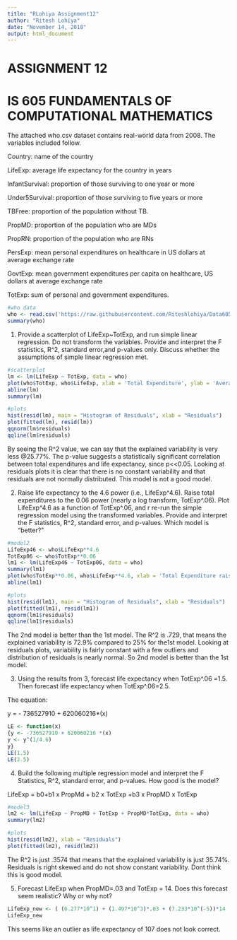 ```yaml
---
title: "RLohiya Assignment12"
author: "Ritesh Lohiya"
date: "November 14, 2018"
output: html_document
---
```


#                             ASSIGNMENT 12

#           IS 605 FUNDAMENTALS OF COMPUTATIONAL MATHEMATICS

The attached who.csv dataset contains real-world data from 2008. The variables included follow.

Country: name of the country

LifeExp: average life expectancy for the country in years

InfantSurvival: proportion of those surviving to one year or more

Under5Survival: proportion of those surviving to five years or more

TBFree: proportion of the population without TB.

PropMD: proportion of the population who are MDs

PropRN: proportion of the population who are RNs

PersExp: mean personal expenditures on healthcare in US dollars at average exchange rate

GovtExp: mean government expenditures per capita on healthcare, US dollars at average exchange rate

TotExp: sum of personal and government expenditures.

```r
#who data
who <- read.csv('https://raw.githubusercontent.com/Riteshlohiya/Data605_HW12/master/who.csv')
summary(who)
```

1. Provide a scatterplot of LifeExp~TotExp, and run simple linear regression. Do not transform the variables. Provide and interpret the F statistics, R^2, standard error,and p-values only. Discuss whether the assumptions of simple linear regression met.

```r
#scatterplot
lm <- lm(LifeExp ~ TotExp, data = who)
plot(who$TotExp, who$LifeExp, xlab = 'Total Expenditure', ylab = 'Average Life Expectancy', main='Average Life Expectancy vs Expenditure')
abline(lm)
summary(lm)
```

```r
#plots
hist(resid(lm), main = "Histogram of Residuals", xlab = "Residuals")
plot(fitted(lm), resid(lm))
qqnorm(lm$residuals)
qqline(lm$residuals)
```

By seeing the R^2 value, we can say that the explained variability is very less @25.77%. The p-value suggests a statistically significant correlation between total expenditures and life expectancy, since p<<0.05. Looking at residuals plots it is clear that there is no constant variability and that residuals are not normally distributed. This model is not a good model.

2. Raise life expectancy to the 4.6 power (i.e., LifeExp^4.6). Raise total expenditures to the 0.06 power (nearly a log transform, TotExp^.06). Plot LifeExp^4.6 as a function of TotExp^.06, and r re-run the simple regression model using the transformed variables. Provide and interpret the F statistics, R^2, standard error, and p-values. Which model is "better?"

```r
#model2
LifeExp46 <- who$LifeExp**4.6
TotExp06 <- who$TotExp**0.06
lm1 <- lm(LifeExp46 ~ TotExp06, data = who)
summary(lm1)
plot(who$TotExp**0.06, who$LifeExp**4.6, xlab = 'Total Expenditure raised to 0.06 ', ylab = 'Average Life Expectancy raised to 4.6', main='Average Life Expectancy vs Expenditure')
abline(lm1)
```

```r
#plots
hist(resid(lm1), main = "Histogram of Residuals", xlab = "Residuals")
plot(fitted(lm1), resid(lm1))
qqnorm(lm1$residuals)
qqline(lm1$residuals)
```

The 2nd model is better than the 1st model. The R^2 is .729, that means the explained variability is 72.9% compared to 25% for the1st model. Looking at residuals plots, variability is fairly constant with a few outliers and distribution of residuals is nearly normal. So  2nd model is better than the 1st model.

3. Using the results from 3, forecast life expectancy when TotExp^.06 =1.5. Then forecast life expectancy when TotExp^.06=2.5.

The equation: 

y =  - 736527910 + 620060216*(x)

```r
LE <- function(x)
{y <- -736527910 + 620060216 *(x) 
y <- y^(1/4.6)
y}
LE(1.5)
LE(2.5)
```

4. Build the following multiple regression model and interpret the F Statistics, R^2, standard error, and p-values. How good is the model?

LifeExp = b0+b1 x PropMd + b2 x TotExp +b3 x PropMD x TotExp

```r
#model3
lm2 <- lm(LifeExp ~ PropMD + TotExp + PropMD*TotExp, data = who)
summary(lm2)
```

```r
#plots
hist(resid(lm2), xlab = "Residuals")
plot(fitted(lm2), resid(lm2))
```

The R^2 is just .3574 that means that the explained variability is just 35.74%. Residuals is right skewed and do not show constant variability. Dont think this is good model.

5. Forecast LifeExp when PropMD=.03 and TotExp = 14. Does this forecast seem realistic? Why or why not?

```r
LifeExp_new <- ( (6.277*10^1) + (1.497*10^3)*.03 + (7.233*10^(-5))*14 - ((6.026*10^(-3))*0.03*14) ) 
LifeExp_new
```

This seems like an outlier as life expectancy of 107 does not look correct.
